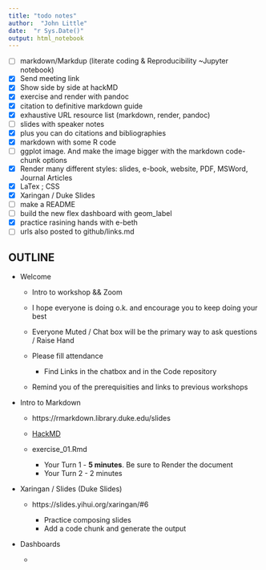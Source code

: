 ```yaml
---
title: "todo notes"
author:  "John Little"
date:  "r Sys.Date()"
output: html_notebook
---
```


- [ ] markdown/Markdup  (literate coding & Reproducibility ~Jupyter notebook)
- [x] Send meeting link
- [x] Show side by side at hackMD
- [x] exercise and render with pandoc
- [x] citation to definitive markdown guide
- [x] exhaustive URL resource list (markdown, render, pandoc)
- [ ] slides with speaker notes
- [x] plus you can do citations and bibliographies
- [x] markdown with some R code
- [ ] ggplot image.  And make the image bigger with the markdown code-chunk options
- [x] Render many different styles: slides, e-book, website, PDF, MSWord, Journal Articles
- [x] LaTex ; CSS 
- [x] Xaringan / Duke Slides
- [ ] make a README
- [ ] build the new flex dashboard with geom_label
- [x] practice rasining hands with e-beth
- [ ] urls also posted to github/links.md


## OUTLINE

- Welcome

    - Intro to workshop && Zoom
    - I hope everyone is doing o.k. and encourage you to keep doing your best
    - Everyone Muted / Chat box will be the primary way to ask questions  / Raise Hand
    - Please fill attendance
    
        - Find Links in the chatbox and in the Code repository
        
    - Remind you of the prerequisities and links to previous workshops
    
- Intro to Markdown

    - https://rmarkdown.library.duke.edu/slides
    - [HackMD](https://hackmd.io/RWm4tV2nRrSLWNMSndQHxw?both) 
    - exercise_01.Rmd   

        - Your Turn 1 - **5 minutes**.  Be sure to Render the document
        - Your Turn 2 - 2 minutes
        
- Xaringan / Slides (Duke Slides)

    - https://slides.yihui.org/xaringan/#6
    
        - Practice composing slides
        - Add a code chunk and generate the output
        
- Dashboards

    - 
    